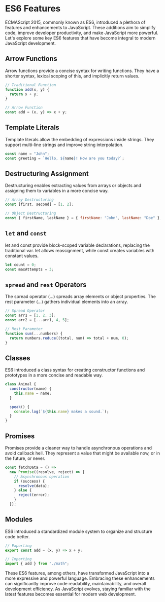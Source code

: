 # ES6 Features

ECMAScript 2015, commonly known as ES6, introduced a plethora of features and enhancements to JavaScript. These additions aim to simplify code, improve developer productivity, and make JavaScript more powerful. Let's explore some key ES6 features that have become integral to modern JavaScript development.

## Arrow Functions

Arrow functions provide a concise syntax for writing functions.
They have a shorter syntax, lexical scoping of this, and implicitly return values.

```js
// Traditional Function
function add(x, y) {
  return x + y;
}

// Arrow Function
const add = (x, y) => x + y;
```

## Template Literals

Template literals allow the embedding of expressions inside strings.
They support multi-line strings and improve string interpolation.

```js
const name = "John";
const greeting = `Hello, ${name}! How are you today?`;
```

## Destructuring Assignment

Destructuring enables extracting values from arrays or objects and assigning them to variables in a more concise way.

```js
// Array Destructuring
const [first, second] = [1, 2];

// Object Destructuring
const { firstName, lastName } = { firstName: "John", lastName: "Doe" };
```

## `let` and `const`

let and const provide block-scoped variable declarations, replacing the traditional var.
let allows reassignment, while const creates variables with constant values.

```js
let count = 0;
const maxAttempts = 3;
```

## `spread` and `rest` Operators

The spread operator (...) spreads array elements or object properties.
The rest parameter (...) gathers individual elements into an array.

```js
// Spread Operator
const arr1 = [1, 2, 3];
const arr2 = [...arr1, 4, 5];

// Rest Parameter
function sum(...numbers) {
  return numbers.reduce((total, num) => total + num, 0);
}
```

## Classes

ES6 introduced a class syntax for creating constructor functions and prototypes in a more concise and readable way.

```js
class Animal {
  constructor(name) {
    this.name = name;
  }

  speak() {
    console.log(`${this.name} makes a sound.`);
  }
}
```

## Promises

Promises provide a cleaner way to handle asynchronous operations and avoid callback hell.
They represent a value that might be available now, or in the future, or never.

```js
const fetchData = () =>
  new Promise((resolve, reject) => {
    // Asynchronous operation
    if (success) {
      resolve(data);
    } else {
      reject(error);
    }
  });
```

## Modules

ES6 introduced a standardized module system to organize and structure code better.

```js
// Exporting
export const add = (x, y) => x + y;

// Importing
import { add } from "./math";
```

These ES6 features, among others, have transformed JavaScript into a more expressive and powerful language. Embracing these enhancements can significantly improve code readability, maintainability, and overall development efficiency. As JavaScript evolves, staying familiar with the latest features becomes essential for modern web development.
